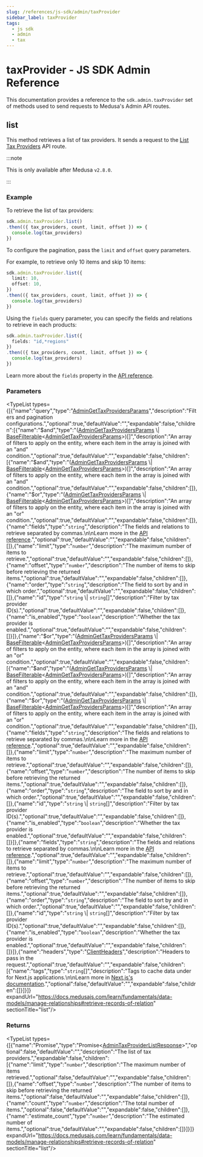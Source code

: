 ```yaml
---
slug: /references/js-sdk/admin/taxProvider
sidebar_label: taxProvider
tags:
  - js sdk
  - admin
  - tax
---
```



# taxProvider - JS SDK Admin Reference

This documentation provides a reference to the `sdk.admin.taxProvider` set of methods used to send requests to Medusa's Admin API routes.

## list

This method retrieves a list of tax providers. It sends a request to the
[List Tax Providers](https://docs.medusajs.com/api/admin#tax-providers\_gettaxproviders)
API route.

:::note

This is only available after Medusa `v2.8.0`.

:::

### Example

To retrieve the list of tax providers:

```ts
sdk.admin.taxProvider.list()
.then(({ tax_providers, count, limit, offset }) => {
  console.log(tax_providers)
})
```

To configure the pagination, pass the `limit` and `offset` query parameters.

For example, to retrieve only 10 items and skip 10 items:

```ts
sdk.admin.taxProvider.list({
  limit: 10,
  offset: 10,
})
.then(({ tax_providers, count, limit, offset }) => {
  console.log(tax_providers)
})
```

Using the `fields` query parameter, you can specify the fields and relations to retrieve
in each products:

```ts
sdk.admin.taxProvider.list({
  fields: "id,*regions"
})
.then(({ tax_providers, count, limit, offset }) => {
  console.log(tax_providers)
})
```

Learn more about the `fields` property in the [API reference](https://docs.medusajs.com/api/store#select-fields-and-relations).

### Parameters

<TypeList types={[{"name":"query","type":"[AdminGetTaxProvidersParams](../../../../../types/HttpTypes/interfaces/types.HttpTypes.AdminGetTaxProvidersParams/page.mdx)","description":"Filters and pagination configurations.","optional":true,"defaultValue":"","expandable":false,"children":[{"name":"$and","type":"([AdminGetTaxProvidersParams](../../../../../types/HttpTypes/interfaces/types.HttpTypes.AdminGetTaxProvidersParams/page.mdx) \\| [BaseFilterable](../../../../../types/DAL/interfaces/types.DAL.BaseFilterable/page.mdx)&#60;[AdminGetTaxProvidersParams](../../../../../types/HttpTypes/interfaces/types.HttpTypes.AdminGetTaxProvidersParams/page.mdx)&#62;)[]","description":"An array of filters to apply on the entity, where each item in the array is joined with an \"and\" condition.","optional":true,"defaultValue":"","expandable":false,"children":[{"name":"$and","type":"([AdminGetTaxProvidersParams](../../../../../types/HttpTypes/interfaces/types.HttpTypes.AdminGetTaxProvidersParams/page.mdx) \\| [BaseFilterable](../../../../../types/DAL/interfaces/types.DAL.BaseFilterable/page.mdx)&#60;[AdminGetTaxProvidersParams](../../../../../types/HttpTypes/interfaces/types.HttpTypes.AdminGetTaxProvidersParams/page.mdx)&#62;)[]","description":"An array of filters to apply on the entity, where each item in the array is joined with an \"and\" condition.","optional":true,"defaultValue":"","expandable":false,"children":[]},{"name":"$or","type":"([AdminGetTaxProvidersParams](../../../../../types/HttpTypes/interfaces/types.HttpTypes.AdminGetTaxProvidersParams/page.mdx) \\| [BaseFilterable](../../../../../types/DAL/interfaces/types.DAL.BaseFilterable/page.mdx)&#60;[AdminGetTaxProvidersParams](../../../../../types/HttpTypes/interfaces/types.HttpTypes.AdminGetTaxProvidersParams/page.mdx)&#62;)[]","description":"An array of filters to apply on the entity, where each item in the array is joined with an \"or\" condition.","optional":true,"defaultValue":"","expandable":false,"children":[]},{"name":"fields","type":"`string`","description":"The fields and relations to retrieve separated by commas.\n\nLearn more in the [API reference](https://docs.medusajs.com/api/store#select-fields-and-relations).","optional":true,"defaultValue":"","expandable":false,"children":[]},{"name":"limit","type":"`number`","description":"The maximum number of items to retrieve.","optional":true,"defaultValue":"","expandable":false,"children":[]},{"name":"offset","type":"`number`","description":"The number of items to skip before retrieving the returned items.","optional":true,"defaultValue":"","expandable":false,"children":[]},{"name":"order","type":"`string`","description":"The field to sort by and in which order.","optional":true,"defaultValue":"","expandable":false,"children":[]},{"name":"id","type":"`string` \\| `string`[]","description":"Filter by tax provider ID(s).","optional":true,"defaultValue":"","expandable":false,"children":[]},{"name":"is_enabled","type":"`boolean`","description":"Whether the tax provider is enabled.","optional":true,"defaultValue":"","expandable":false,"children":[]}]},{"name":"$or","type":"([AdminGetTaxProvidersParams](../../../../../types/HttpTypes/interfaces/types.HttpTypes.AdminGetTaxProvidersParams/page.mdx) \\| [BaseFilterable](../../../../../types/DAL/interfaces/types.DAL.BaseFilterable/page.mdx)&#60;[AdminGetTaxProvidersParams](../../../../../types/HttpTypes/interfaces/types.HttpTypes.AdminGetTaxProvidersParams/page.mdx)&#62;)[]","description":"An array of filters to apply on the entity, where each item in the array is joined with an \"or\" condition.","optional":true,"defaultValue":"","expandable":false,"children":[{"name":"$and","type":"([AdminGetTaxProvidersParams](../../../../../types/HttpTypes/interfaces/types.HttpTypes.AdminGetTaxProvidersParams/page.mdx) \\| [BaseFilterable](../../../../../types/DAL/interfaces/types.DAL.BaseFilterable/page.mdx)&#60;[AdminGetTaxProvidersParams](../../../../../types/HttpTypes/interfaces/types.HttpTypes.AdminGetTaxProvidersParams/page.mdx)&#62;)[]","description":"An array of filters to apply on the entity, where each item in the array is joined with an \"and\" condition.","optional":true,"defaultValue":"","expandable":false,"children":[]},{"name":"$or","type":"([AdminGetTaxProvidersParams](../../../../../types/HttpTypes/interfaces/types.HttpTypes.AdminGetTaxProvidersParams/page.mdx) \\| [BaseFilterable](../../../../../types/DAL/interfaces/types.DAL.BaseFilterable/page.mdx)&#60;[AdminGetTaxProvidersParams](../../../../../types/HttpTypes/interfaces/types.HttpTypes.AdminGetTaxProvidersParams/page.mdx)&#62;)[]","description":"An array of filters to apply on the entity, where each item in the array is joined with an \"or\" condition.","optional":true,"defaultValue":"","expandable":false,"children":[]},{"name":"fields","type":"`string`","description":"The fields and relations to retrieve separated by commas.\n\nLearn more in the [API reference](https://docs.medusajs.com/api/store#select-fields-and-relations).","optional":true,"defaultValue":"","expandable":false,"children":[]},{"name":"limit","type":"`number`","description":"The maximum number of items to retrieve.","optional":true,"defaultValue":"","expandable":false,"children":[]},{"name":"offset","type":"`number`","description":"The number of items to skip before retrieving the returned items.","optional":true,"defaultValue":"","expandable":false,"children":[]},{"name":"order","type":"`string`","description":"The field to sort by and in which order.","optional":true,"defaultValue":"","expandable":false,"children":[]},{"name":"id","type":"`string` \\| `string`[]","description":"Filter by tax provider ID(s).","optional":true,"defaultValue":"","expandable":false,"children":[]},{"name":"is_enabled","type":"`boolean`","description":"Whether the tax provider is enabled.","optional":true,"defaultValue":"","expandable":false,"children":[]}]},{"name":"fields","type":"`string`","description":"The fields and relations to retrieve separated by commas.\n\nLearn more in the [API reference](https://docs.medusajs.com/api/store#select-fields-and-relations).","optional":true,"defaultValue":"","expandable":false,"children":[]},{"name":"limit","type":"`number`","description":"The maximum number of items to retrieve.","optional":true,"defaultValue":"","expandable":false,"children":[]},{"name":"offset","type":"`number`","description":"The number of items to skip before retrieving the returned items.","optional":true,"defaultValue":"","expandable":false,"children":[]},{"name":"order","type":"`string`","description":"The field to sort by and in which order.","optional":true,"defaultValue":"","expandable":false,"children":[]},{"name":"id","type":"`string` \\| `string`[]","description":"Filter by tax provider ID(s).","optional":true,"defaultValue":"","expandable":false,"children":[]},{"name":"is_enabled","type":"`boolean`","description":"Whether the tax provider is enabled.","optional":true,"defaultValue":"","expandable":false,"children":[]}]},{"name":"headers","type":"[ClientHeaders](../../../types/js_sdk.admin.ClientHeaders/page.mdx)","description":"Headers to pass in the request.","optional":true,"defaultValue":"","expandable":false,"children":[{"name":"tags","type":"`string`[]","description":"Tags to cache data under for Next.js applications.\n\nLearn more in [Next.js's documentation](https://nextjs.org/docs/app/building-your-application/caching#fetch-optionsnexttags-and-revalidatetag).","optional":false,"defaultValue":"","expandable":false,"children":[]}]}]} expandUrl="https://docs.medusajs.com/learn/fundamentals/data-models/manage-relationships#retrieve-records-of-relation" sectionTitle="list"/>

### Returns

<TypeList types={[{"name":"Promise","type":"Promise&#60;[AdminTaxProviderListResponse](../../../../../types/HttpTypes/types/types.HttpTypes.AdminTaxProviderListResponse/page.mdx)&#62;","optional":false,"defaultValue":"","description":"The list of tax providers.","expandable":false,"children":[{"name":"limit","type":"`number`","description":"The maximum number of items retrieved.","optional":false,"defaultValue":"","expandable":false,"children":[]},{"name":"offset","type":"`number`","description":"The number of items to skip before retrieving the returned items.","optional":false,"defaultValue":"","expandable":false,"children":[]},{"name":"count","type":"`number`","description":"The total number of items.","optional":false,"defaultValue":"","expandable":false,"children":[]},{"name":"estimate_count","type":"`number`","description":"The estimated number of items.","optional":true,"defaultValue":"","expandable":false,"children":[]}]}]} expandUrl="https://docs.medusajs.com/learn/fundamentals/data-models/manage-relationships#retrieve-records-of-relation" sectionTitle="list"/>

